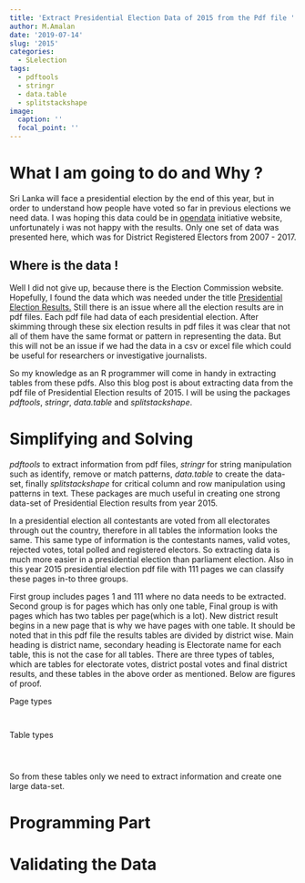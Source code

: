 ```yaml
---
title: 'Extract Presidential Election Data of 2015 from the Pdf file '
author: M.Amalan
date: '2019-07-14'
slug: '2015'
categories:
  - SLelection
tags:
  - pdftools
  - stringr
  - data.table
  - splitstackshape
image:
  caption: ''
  focal_point: ''
---
```


# What I am going to do and Why ?

Sri Lanka will face a presidential election by the end of this year, but in order to understand how people 
have voted so far in previous elections we need data. I was hoping this data could be in 
[opendata](http://www.data.gov.lk/search/type/dataset?query=election) initiative website, unfortunately i
was not happy with the results. Only one set of data was presented here, which was for District Registered 
Electors from 2007 - 2017. 

## Where is the data !

Well I did not give up, because there is the Election Commission website. Hopefully, I found the data which 
was needed under the title 
[Presidential Election Results.](https://elections.gov.lk/web/en/elections/elections-results/presidential-elections-results/)
Still there is an issue where all the election results are in pdf files. Each pdf file had data of each presidential election.
After skimming through these six election results in pdf files it was clear that not all of them have the same 
format or pattern in representing the data. But this will not be an issue if we had the data in a csv or excel file
which could be useful for researchers or investigative journalists.

So my knowledge as an R programmer will come in handy in extracting tables from these pdfs. Also this blog post is 
about extracting data from the pdf file of Presidential Election results of 2015. I will be using the packages *pdftools*,
*stringr*, *data.table* and *splitstackshape*.  

# Simplifying and Solving

*pdftools* to extract information from pdf files, *stringr* for string manipulation such as identify, remove or match
patterns, *data.table* to create the data-set, finally *splitstackshape* for critical column and row manipulation using 
patterns in text. These packages are much useful in creating one strong data-set of Presidential Election results from 
year 2015.

In a presidential election all contestants are voted from all electorates through out the country, therefore in all
tables the information looks the same. This same type of information is the contestants names, valid votes, rejected votes,
total polled and registered electors. So extracting data is much more easier in a presidential election than parliament
election. Also in this year 2015 presidential election pdf file with 111 pages we can classify these pages in-to three groups.

First group includes pages 1 and 111 where no data needs to be extracted. Second group is for pages which has only one table,
Final group is with pages which has two tables per page(which is a lot). New district result begins in a new page that is why 
we have pages with one table. It should be noted that in this pdf file the results tables are divided by district wise. 
Main heading is district name, secondary heading is Electorate name for each table, this is not the case for all tables.
There are three types of tables, which are tables for electorate votes, district postal votes and final district results,
and these tables in the above order as mentioned. Below are figures of proof. 

Page types

![]()

![]()

Table types

![]()

![]()

![]()

So from these tables only we need to extract information and create one large data-set. 

# Programming Part

# Validating the Data